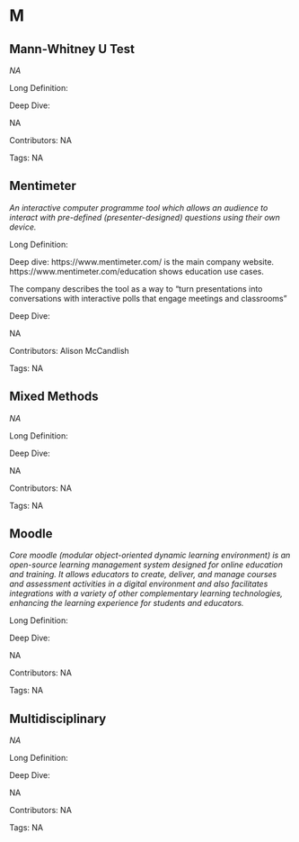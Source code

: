 #  M 
 
## Mann-Whitney U Test

<dfn>NA</dfn>

Long Definition: 













Deep Dive:

NA

Contributors: NA

Tags: NA
 
## Mentimeter

<dfn>An interactive computer programme tool which allows an audience to interact with pre-defined (presenter-designed) questions using their own device.</dfn>

Long Definition: 

Deep dive: https://www.mentimeter.com/ is the main company website. https://www.mentimeter.com/education shows education use cases.

The company describes the tool as a way to “turn presentations into conversations with interactive polls that engage meetings and classrooms”









Deep Dive:

NA

Contributors: Alison McCandlish

Tags: NA
 
## Mixed Methods

<dfn>NA</dfn>

Long Definition: 













Deep Dive:

NA

Contributors: NA

Tags: NA
 
## Moodle

<dfn>Core moodle (modular object-oriented dynamic learning environment) is an open-source learning management system designed for online education and training. It allows educators to create, deliver, and manage courses and assessment activities in a digital environment and also facilitates integrations with a variety of other complementary learning technologies, enhancing the learning experience for students and educators.</dfn>

Long Definition: 













Deep Dive:

NA

Contributors: NA

Tags: NA
 
## Multidisciplinary

<dfn>NA</dfn>

Long Definition: 













Deep Dive:

NA

Contributors: NA

Tags: NA

